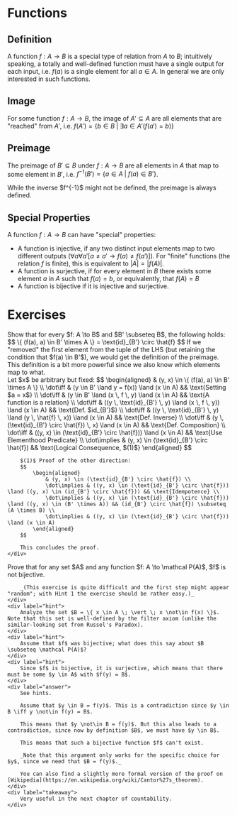 
# Functions

## Definition

A function $f: A \to B$ is a special type of relation from $A$ to $B$; intuitively speaking, a totally and well-defined function must have a single output for each input, i.e. $f(a)$ is a single element for all $a \in A$. In general we are only interested in such functions.

## Image

For some function $f: A \to B$, the image of $A' \subseteq A$ are all elements that are "reached" from $A'$, i.e. $f(A') = \{ b \in B \; \vert \; \exists a \in A' (f(a') = b) \}$

## Preimage

The preimage of $B' \subseteq B$ under $f: A \to B$ are all elements in $A$ that map to some element in $B'$, i.e. $f^{-1}(B') = \{ a \in A \; \vert \; f(a) \in B' \}$.

<Callout type="warning" emoji="💡">
    While the inverse $f^{-1}$ might not be defined, the preimage is always defined.
</Callout>

## Special Properties

A function $f: A \to B$ can have "special" properties:

- A function is injective, if any two distinct input elements map to two different outputs ($\forall a \forall a' \left[ a \ne a' \to f(a) \ne f(a') \right]$). For "finite" functions (the relation $f$ is finite), this is equivalent to $|A| = |f(A)|$.
- A function is surjective, if for every element in $B$ there exists some element $a$ in $A$ such that $f(a) = b$, or equivalently, that $f(A) = B$
- A function is bijective if it is injective and surjective.

# Exercises

<Problem title="Preimage relation" source="Max Obreiter">
    <div label="question">
        Show that for every $f: A \to B$ and $B' \subseteq B$, the following holds:
        $$
            \{ (f(a), a) \in B' \times A \} = \text{id}_{B'} \circ \hat{f}
        $$
        If we "removed" the first element from the tuple of the LHS (but retaining the condition that $f(a) \in B'$), we would get the definition of the preimage. This definition is a bit more powerful since we also know which elements map to what.
    </div>
    <div label="answer">
        Let $x$ be arbitrary but fixed:
        $$
            \begin{aligned}
                             & (y, x) \in \{ (f(a), a) \in B' \times A \}                                                           \\
                \dot\iff     & (y \in B' \land y = f(x)) \land (x \in A)                                   && \text{Setting $a = x$} \\
                \dot\iff     & (y \in B' \land (x \, f \, y) \land (x \in A)                                   && \text{A function is a relation} \\
                \dot\iff     & ((y \, \text{id}_{B'} \, y) \land (x \, f \, y)) \land (x \in A)             && \text{Def. $id_{B'}$}            \\
                \dot\iff     & ((y \, \text{id}_{B'} \, y) \land (y \, \hat{f} \, x)) \land (x \in A)       && \text{Def. Inverse}              \\
                \dot\iff     & (y \, (\text{id}_{B'} \circ \hat{f}) \, x) \land (x \in A)             && \text{Def. Composition}          \\
                \dot\iff     & ((y, x) \in (\text{id}_{B'} \circ \hat{f})) \land (x \in A)      && \text{Use Elementhood Predicate} \\
                \dot\implies & (y, x) \in (\text{id}_{B'} \circ \hat{f})                        && \text{Logical Consequence, $(1)$}
            \end{aligned}
        $$

        $(1)$ Proof of the other direction:
        $$
            \begin{aligned}
                & (y, x) \in (\text{id}_{B'} \circ \hat{f}) \\
                \dot\implies & ((y, x) \in (\text{id}_{B'} \circ \hat{f})) \land ((y, x) \in (id_{B'} \circ \hat{f})) && \text{Idempotence} \\
                \dot\implies & ((y, x) \in (\text{id}_{B'} \circ \hat{f})) \land ((y, x) \in (B' \times A)) && (id_{B'} \circ \hat{f}) \subseteq (A \times B) \\
                \dot\implies & ((y, x) \in (\text{id}_{B'} \circ \hat{f})) \land (x \in A)
            \end{aligned}
        $$

        This concludes the proof.
    </div>
</Problem>

<Problem title="No bijection to Powerset (Cantor's Theorem)" source="Max Obreiter">
    <div label="question">
        Prove that for any set $A$ and any function $f: A \to \mathcal P(A)$, $f$ is not bijective.

        _(This exercise is quite difficult and the first step might appear "random"; with Hint 1 the exercise should be rather easy.)_
    </div>
    <div label="hint">
        Analyze the set $B = \{ x \in A \; \vert \; x \not\in f(x) \}$. Note that this set is well-defined by the filter axiom (unlike the similar-looking set from Russel's Paradox).
    </div>
    <div label="hint">
        Assume that $f$ was bijective; what does this say about $B \subseteq \mathcal P(A)$?
    </div>
    <div label="hint">
        Since $f$ is bijective, it is surjective, which means that there must be some $y \in A$ with $f(y) = B$.
    </div>
    <div label="answer">
        See hints.

        Assume that $y \in B = f(y)$. This is a contradiction since $y \in B \iff y \not\in f(y) = B$.

        This means that $y \not\in B = f(y)$. But this also leads to a contradiction, since now by definition $B$, we must have $y \in B$.

        This means that such a bijective function $f$ can't exist.

        _Note that this argument only works for the specific choice for $y$, since we need that $B = f(y)$._

        You can also find a slightly more formal version of the proof on [Wikipedia](https://en.wikipedia.org/wiki/Cantor%27s_theorem).
    </div>
    <div label="takeaway">
        Very useful in the next chapter of countability.
    </div>
</Problem>
